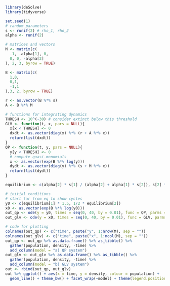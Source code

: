 ```r
library(deSolve)
library(tidyverse)

set.seed(1)
# random parameters
s <- runif(2) # rho_1, rho_2
alpha <- runif(2)

# matrices and vectors
M <- matrix(c(
  -1, -alpha[1], 0,
  0, 0, -alpha[2]
), 2, 3, byrow = TRUE)

B <- matrix(c(
  1,0,
  0,1,
  -1,1
),3, 2, byrow = TRUE)

r <- as.vector(B %*% s)
A <- B %*% M

# functions for integrating dynamics
THRESH <- 10^(-30) # consider extinct below this threshold
GLV <- function(t, x, pars = NULL){
  x[x < THRESH] <- 0
  dxdt <- as.vector(diag(x) %*% (r + A %*% x))
  return(list(dxdt))
}
QP <- function(t, y, pars = NULL){
  y[y < THRESH] <- 0
  # compute quasi-monomials
  x <- as.vector(exp(B %*% log(y)))
  dydt <- as.vector(diag(y) %*% (s + M %*% x))
  return(list(dydt))
}

equilibrium <- c(alpha[2] * s[1] / (alpha[2] + alpha[1] * s[2]), s[2] * s[1] / (alpha[2] + alpha[1] * s[2]))

# initial conditions
# start far from eq to show cycles
y0 <- c(equilibrium[1] * 1.5, 1/2 * equilibrium[2])
x0 <- as.vector(exp(B %*% log(y0)))
out_qp <- ode(y = y0, times = seq(0, 40, by = 0.01), func = QP, parms = NULL, method = "ode45")
out_glv <- ode(y = x0, times = seq(0, 40, by = 0.01), func = GLV, parms = NULL, method = "ode45")

# code for plotting
colnames(out_qp) <- c("time", paste("y", 1:nrow(M), sep = ""))
colnames(out_glv) <- c("time", paste("x", 1:ncol(M), sep = ""))
out_qp <- out_qp %>% as.data.frame() %>% as_tibble() %>%
  gather(population, density, -time) %>% 
  add_column(model = "a) QP system")
out_glv <- out_glv %>% as.data.frame() %>% as_tibble() %>% 
  gather(population, density, -time) %>% 
  add_column(model = "b) GLV system")
out <- rbind(out_qp, out_glv)
out %>% ggplot() + aes(x = time, y = density, colour = population) + 
  geom_line() + theme_bw() + facet_wrap(~model) + theme(legend.position = "bottom")
```
